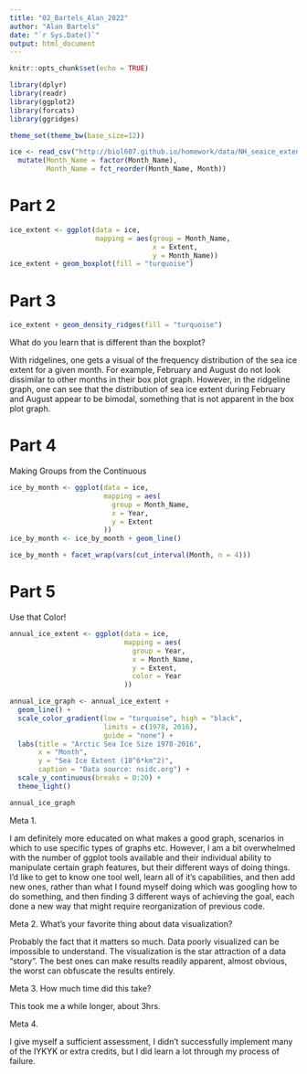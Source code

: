 ```yaml
---
title: "02_Bartels_Alan_2022"
author: "Alan Bartels"
date: "`r Sys.Date()`"
output: html_document
---
```


```r
knitr::opts_chunk$set(echo = TRUE)
```
```r
library(dplyr)
library(readr)
library(ggplot2)
library(forcats)
library(ggridges)

theme_set(theme_bw(base_size=12))

ice <- read_csv("http://biol607.github.io/homework/data/NH_seaice_extent_monthly_1978_2016.csv") %>%
  mutate(Month_Name = factor(Month_Name),
         Month_Name = fct_reorder(Month_Name, Month))
```
# Part 2
```r
ice_extent <- ggplot(data = ice, 
                     mapping = aes(group = Month_Name,
                                   x = Extent,
                                   y = Month_Name))
ice_extent + geom_boxplot(fill = "turquoise")
```

# Part 3

```r
ice_extent + geom_density_ridges(fill = "turquoise")
```


What do you learn that is different than the boxplot?

With ridgelines, one gets a visual of the frequency distribution of the sea ice
extent for a given month. For example, February and August do not look dissimilar
to other months in their box plot graph. However, in the ridgeline graph, one
can see that the distribution of sea ice extent during February and August 
appear to be bimodal, something that is not apparent in the box plot graph.

# Part 4
Making Groups from the Continuous
```r
ice_by_month <- ggplot(data = ice, 
                       mapping = aes(
                         group = Month_Name,
                         x = Year,
                         y = Extent
                       ))
ice_by_month <- ice_by_month + geom_line()

ice_by_month + facet_wrap(vars(cut_interval(Month, n = 4)))
```

# Part 5
Use that Color!
```r
annual_ice_extent <- ggplot(data = ice, 
                            mapping = aes(
                              group = Year,
                              x = Month_Name,
                              y = Extent,
                              color = Year
                            ))

annual_ice_graph <- annual_ice_extent + 
  geom_line() +
  scale_color_gradient(low = "turquoise", high = "black", 
                       limits = c(1978, 2016), 
                       guide = "none") +
  labs(title = "Arctic Sea Ice Size 1978-2016", 
       x = "Month", 
       y = "Sea Ice Extent (10^6*km^2)",
       caption = "Data source: nsidc.org") +
  scale_y_continuous(breaks = 0:20) +
  theme_light()

annual_ice_graph
```

Meta 1. 

I am definitely more educated on what makes a good graph, scenarios in which to use specific types of graphs etc. However, I am a bit overwhelmed with the number of ggplot tools available and their individual ability to manipulate certain graph features, but their different ways of doing things. I'd like to get to know one tool well, learn all of it's capabilities, and then add new ones, rather than what I found myself doing which was googling how to do something, and then finding 3 different ways of achieving the goal, each done a new way that might require reorganization of previous code. 

Meta 2. 
What's your favorite thing about data visualization?

Probably the fact that it matters so much. Data poorly visualized can be impossible to understand. The visualization is the star attraction of a data "story". The best ones can make results readily apparent, almost obvious, the worst can obfuscate the results entirely. 

Meta 3. 
How much time did this take?

This took me a while longer, about 3hrs. 

Meta 4. 

I give myself a sufficient assessment, I didn't successfully implement many of the IYKYK or extra credits, but I did learn a lot through my process of failure. 


